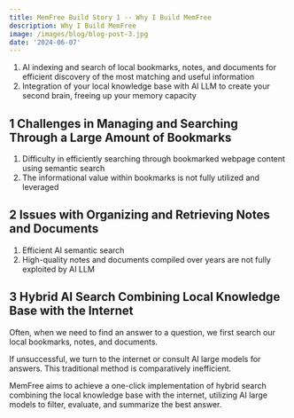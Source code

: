 ```yaml
---
title: MemFree Build Story 1 -- Why I Build MemFree
description: Why I Build MemFree
image: /images/blog/blog-post-3.jpg
date: '2024-06-07'
---
```


1. AI indexing and search of local bookmarks, notes, and documents for efficient discovery of the most matching and useful information
2. Integration of your local knowledge base with AI LLM to create your second brain, freeing up your memory capacity

## 1 Challenges in Managing and Searching Through a Large Amount of Bookmarks

1. Difficulty in efficiently searching through bookmarked webpage content using semantic search
2. The informational value within bookmarks is not fully utilized and leveraged

## 2 Issues with Organizing and Retrieving Notes and Documents

1. Efficient AI semantic search
2. High-quality notes and documents compiled over years are not fully exploited by AI LLM

## 3 Hybrid AI Search Combining Local Knowledge Base with the Internet

Often, when we need to find an answer to a question, we first search our local bookmarks, notes, and documents.

If unsuccessful, we turn to the internet or consult AI large models for answers. This traditional method is comparatively inefficient.

MemFree aims to achieve a one-click implementation of hybrid search combining the local knowledge base with the internet, utilizing AI large models to filter, evaluate, and summarize the best answer.
